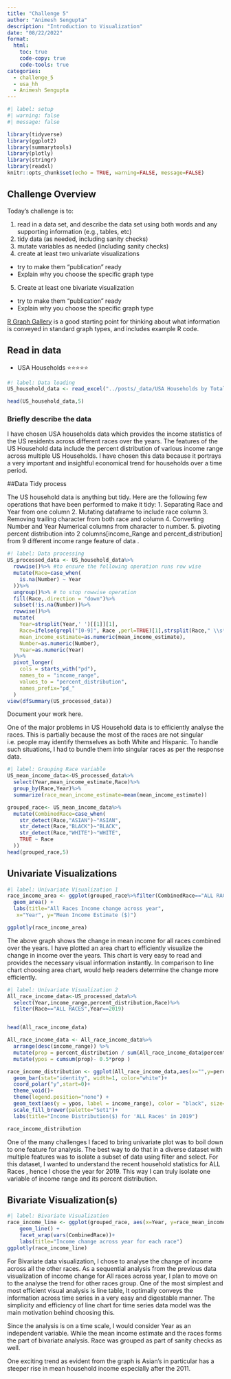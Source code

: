 ```yaml
---
title: "Challenge 5"
author: "Animesh Sengupta"
description: "Introduction to Visualization"
date: "08/22/2022"
format:
  html:
    toc: true
    code-copy: true
    code-tools: true
categories:
  - challenge_5
  - usa_hh
  - Animesh Sengupta
---
```


```r
#| label: setup
#| warning: false
#| message: false

library(tidyverse)
library(ggplot2)
library(summarytools)
library(plotly)
library(stringr)
library(readxl)
knitr::opts_chunk$set(echo = TRUE, warning=FALSE, message=FALSE)
```

## Challenge Overview

Today's challenge is to:

1)  read in a data set, and describe the data set using both words and any supporting information (e.g., tables, etc)
2)  tidy data (as needed, including sanity checks)
3)  mutate variables as needed (including sanity checks)
4)  create at least two univariate visualizations
   - try to make them "publication" ready
   - Explain why you choose the specific graph type
5)  Create at least one bivariate visualization
   - try to make them "publication" ready
   - Explain why you choose the specific graph type

[R Graph Gallery](https://r-graph-gallery.com/) is a good starting point for thinking about what information is conveyed in standard graph types, and includes example R code.

## Read in data
-   USA Households ⭐⭐⭐⭐⭐

```r
#! label: Data loading
US_household_data <- read_excel("../posts/_data/USA Households by Total Money Income, Race, and Hispanic Origin of Householder 1967 to 2019.xlsx",skip = 5, n_max = 353, col_names = c( "Year", "Number","Total","pd_<15000","pd_15000-24999","pd_25000-34999","pd_35000-49999","pd_50000-74999","pd_75000-99999","pd_100000-149999","pd_150000-199999","pd_>200000","median_income_estimate","median_income_moe","mean_income_estimate","mean_income_moe"))

head(US_household_data,5)
```

### Briefly describe the data
I have chosen USA households data which provides the income statistics of the US residents across different races over the years. The features of the US Household data include the percent distribution of various income range across multiple US Households. I have chosen this data because it portrays a very important and insightful economical trend for households over a time period.

##Data Tidy process

The US household data is anything but tidy. Here are the following few operations that have been performed to make it tidy:
1. Separating Race and Year from one column
2. Mutating dataframe to include race column
3. Removing trailing character from both race and column
4. Converting Number and Year Numerical columns from character to number.
5. pivoting percent distribution into 2 columns[income_Range and percent_distribution] from 9 different income range feature of data .

```r
#! label: Data processing
US_processed_data <- US_household_data%>%
  rowwise()%>% #to ensure the following operation runs row wise
  mutate(Race=case_when(
    is.na(Number) ~ Year
  ))%>%
  ungroup()%>% # to stop rowwise operation
  fill(Race,.direction = "down")%>%
  subset(!is.na(Number))%>%
  rowwise()%>%
  mutate(
    Year=strsplit(Year,' ')[[1]][1],
    Race=ifelse(grepl("[0-9]", Race ,perl=TRUE)[1],strsplit(Race," \\s*(?=[^ ]+$)",perl=TRUE)[[1]][1],Race),
    mean_income_estimate=as.numeric(mean_income_estimate),
    Number=as.numeric(Number),
    Year=as.numeric(Year)
  )%>%
  pivot_longer(
    cols = starts_with("pd"),
    names_to = "income_range",
    values_to = "percent_distribution",
    names_prefix="pd_"
  )
view(dfSummary(US_processed_data))

```

Document your work here.

One of the major problems in US Household data is to efficiently analyse the races. This is partially because the most of the races are not singular i.e. people may identify themselves as both White and Hispanic. To handle such situations, I had to bundle them into singular races as per the response data.

```r
#| label: Grouping Race variable
US_mean_income_data<-US_processed_data%>%
  select(Year,mean_income_estimate,Race)%>%
  group_by(Race,Year)%>%
  summarize(race_mean_income_estimate=mean(mean_income_estimate))

grouped_race<- US_mean_income_data%>%
  mutate(CombinedRace=case_when(
    str_detect(Race,"ASIAN")~"ASIAN",
    str_detect(Race,"BLACK")~"BLACK",
    str_detect(Race,"WHITE")~"WHITE",
    TRUE ~ Race
  ))
head(grouped_race,5)

```

## Univariate Visualizations
```r
#| label: Univariate Visualization 1
race_income_area <- ggplot(grouped_race%>%filter(CombinedRace=="ALL RACES"),aes(x=Year,y=race_mean_income_estimate,alpha=0.4,fill=Race)) +
  geom_area() +
  labs(title="All Races Income change across year", 
   x="Year", y="Mean Income Estimate ($)")

ggplotly(race_income_area)
```
The above graph shows the change in mean income for all races combined over the years. I have plotted an area chart to efficiently visualize the change in income over the years. This chart is very easy to read and provides the necessary visual information instantly. In comparison to line chart choosing area chart, would help readers determine the change more efficiently.

```r
#| label: Univariate Visualization 2
All_race_income_data<-US_processed_data%>%
  select(Year,income_range,percent_distribution,Race)%>%
  filter(Race=="ALL RACES",Year==2019)


head(All_race_income_data)

All_race_income_data <- All_race_income_data%>% 
  arrange(desc(income_range)) %>%
  mutate(prop = percent_distribution / sum(All_race_income_data$percent_distribution) *100) %>%
  mutate(ypos = cumsum(prop)- 0.5*prop )

race_income_distribution <- ggplot(All_race_income_data,aes(x="",y=percent_distribution,fill=income_range)) +
  geom_bar(stat="identity", width=1, color="white")+
  coord_polar("y",start=0)+
  theme_void()+
  theme(legend.position="none") +
  geom_text(aes(y = ypos, label = income_range), color = "black", size=2) +
  scale_fill_brewer(palette="Set1")+
  labs(title="Income Distribution($) for 'ALL Races' in 2019")

race_income_distribution
```
One of the many challenges I faced to bring univariate plot was to boil down to one feature for analysis. The best way to do that in a diverse dataset with multiple features was to isolate a subset of data using filter and select. For this dataset, I wanted to understand the recent household statistics for ALL Races , hence I chose the year for 2019. This way I can truly isolate one variable of income range and its percent distribution. 

## Bivariate Visualization(s)
```r
#| label: Bivariate Visualization
race_income_line <- ggplot(grouped_race, aes(x=Year, y=race_mean_income_estimate, color=CombinedRace)) +
    geom_line() +
    facet_wrap(vars(CombinedRace))+
    labs(title="Income change across year for each race")
ggplotly(race_income_line)
```

For Bivariate data visualization, I chose to analyse the change of income across all the other races. As a sequential analysis from the previous data visualization of income change for All races across year, I plan to move on to the analyse the trend for other races group. One of the most simplest and most efficient visual analysis is line table, It optimally conveys the information across time series in a very easy and digestable manner. The simplicity and efficiency of line chart for time series data model was the main motivation behind choosing this.

Since the analysis is on a time scale, I would consider Year as an independent variable. While the mean income estimate and the races forms the part of bivariate analysis. Race was grouped as part of sanity checks as well. 

One exciting trend as evident from the graph is Asian's in particular has a steeper rise in mean household income especially after the 2011.